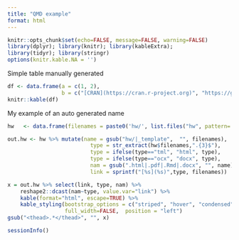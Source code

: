 ```yaml
---
title: "QMD example"
format: html
---
```


```r
knitr::opts_chunk$set(echo=FALSE, message=FALSE, warning=FALSE)
library(dplyr); library(knitr); library(kableExtra); 
library(tidyr); library(stringr)
options(knitr.kable.NA = '')
```

Simple table manually generated
```r
df <- data.frame(a = c(1, 2), 
                 b = c("[CRAN](https://cran.r-project.org)", "https://github.com"))
knitr::kable(df)
```

My example of an auto generated name
```r
hw   <- data.frame(filenames = paste0('hw/', list.files("hw", pattern='template|*.pdf|*.html|*.docx')))

out.hw <- hw %>% mutate(name = gsub("hw/|_template",  "", filenames), 
                          type = str_extract(hw$filenames,".{3}$"),
                          type = ifelse(type=="tml", "html", type),
                          type = ifelse(type=="ocx", "docx", type),
                          nam = gsub(".html|.pdf|.Rmd|.docx", "", name), 
                          link = sprintf("[%s](%s)",type, filenames))

x = out.hw %>% select(link, type, nam) %>% 
    reshape2::dcast(nam~type, value.var="link") %>% 
    kable(format="html", escape=TRUE) %>%
    kable_styling(bootstrap_options = c("striped", "hover", "condensed", "responsive" ,"bordered"), 
                  full_width=FALSE,  position = "left")
gsub("<thead>.*</thead>", "", x)
```


```r
sessionInfo()
```

